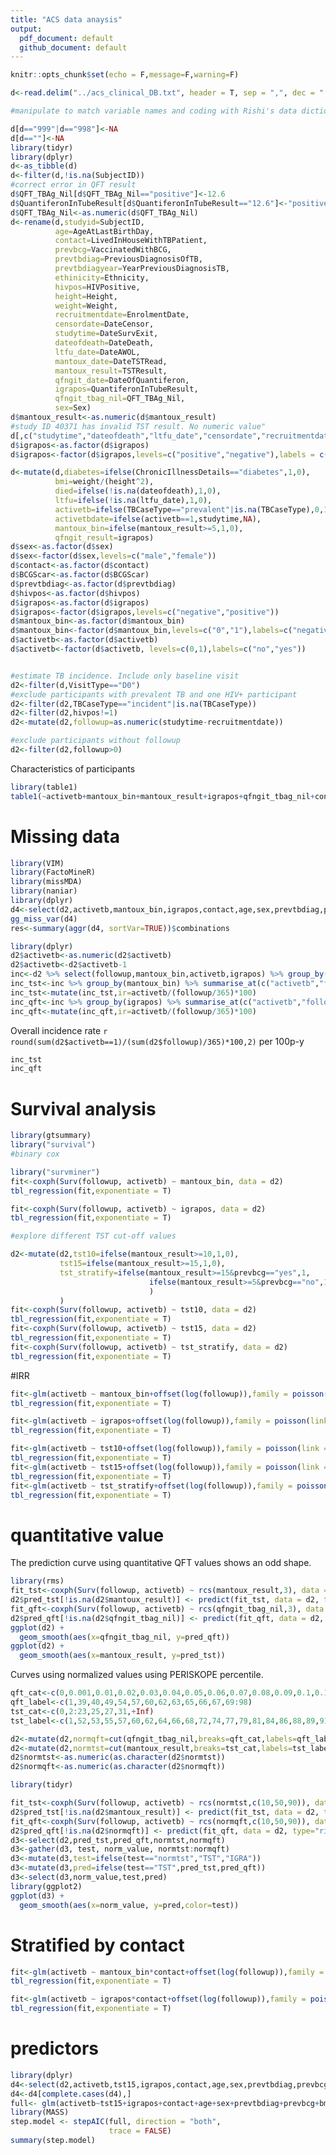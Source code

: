 ```yaml
---
title: "ACS data anaysis"
output:
  pdf_document: default
  github_document: default
---
```


```r
knitr::opts_chunk$set(echo = F,message=F,warning=F)
```

```r
d<-read.delim("../acs_clinical_DB.txt", header = T, sep = ",", dec = ".")

#manipulate to match variable names and coding with Rishi's data dictionary

d[d=="999"|d=="998"]<-NA
d[d==""]<-NA
library(tidyr)
library(dplyr)
d<-as_tibble(d)
d<-filter(d,!is.na(SubjectID))
#correct error in QFT result
d$QFT_TBAg_Nil[d$QFT_TBAg_Nil=="positive"]<-12.6
d$QuantiferonInTubeResult[d$QuantiferonInTubeResult=="12.6"]<-"positive"
d$QFT_TBAg_Nil<-as.numeric(d$QFT_TBAg_Nil)
d<-rename(d,studyid=SubjectID,
          age=AgeAtLastBirthDay,
          contact=LivedInHouseWithTBPatient,
          prevbcg=VaccinatedWithBCG,
          prevtbdiag=PreviousDiagnosisOfTB,
          prevtbdiagyear=YearPreviousDiagnosisTB,
          ethinicity=Ethnicity,
          hivpos=HIVPositive,
          height=Height,
          weight=Weight,
          recruitmentdate=EnrolmentDate,
          censordate=DateCensor,
          studytime=DateSurvExit,
          dateofdeath=DateDeath,
          ltfu_date=DateAWOL,
          mantoux_date=DateTSTRead,
          mantoux_result=TSTResult,
          qfngit_date=DateOfQuantiferon,
          igrapos=QuantiferonInTubeResult,
          qfngit_tbag_nil=QFT_TBAg_Nil,
          sex=Sex)
d$mantoux_result<-as.numeric(d$mantoux_result)
#study ID 40371 has invalid TST result. No numeric value"
d[,c("studytime","dateofdeath","ltfu_date","censordate","recruitmentdate","qfngit_date","mantoux_date")]<-lapply(d[,c("studytime","dateofdeath","ltfu_date","censordate","recruitmentdate","qfngit_date","mantoux_date")],as.Date.character)
d$igrapos<-as.factor(d$igrapos)
d$igrapos<-factor(d$igrapos,levels=c("positive","negative"),labels = c("positive","negative"))          

d<-mutate(d,diabetes=ifelse(ChronicIllnessDetails=="diabetes",1,0),
          bmi=weight/(height^2),
          died=ifelse(!is.na(dateofdeath),1,0),
          ltfu=ifelse(!is.na(ltfu_date),1,0),
          activetb=ifelse(TBCaseType=="prevalent"|is.na(TBCaseType),0,1),
          activetbdate=ifelse(activetb==1,studytime,NA),
          mantoux_bin=ifelse(mantoux_result>=5,1,0),
          qfngit_result=igrapos)
d$sex<-as.factor(d$sex)
d$sex<-factor(d$sex,levels=c("male","female"))
d$contact<-as.factor(d$contact)
d$BCGScar<-as.factor(d$BCGScar)
d$prevtbdiag<-as.factor(d$prevtbdiag)
d$hivpos<-as.factor(d$hivpos)
d$igrapos<-as.factor(d$igrapos)
d$igrapos<-factor(d$igrapos,levels=c("negative","positive"))
d$mantoux_bin<-as.factor(d$mantoux_bin)
d$mantoux_bin<-factor(d$mantoux_bin,levels=c("0","1"),labels=c("negative","positive"))
d$activetb<-as.factor(d$activetb)
d$activetb<-factor(d$activetb, levels=c(0,1),labels=c("no","yes"))


#estimate TB incidence. Include only baseline visit
d2<-filter(d,VisitType=="D0")
#exclude participants with prevalent TB and one HIV+ participant
d2<-filter(d2,TBCaseType=="incident"|is.na(TBCaseType))
d2<-filter(d2,hivpos!=1)
d2<-mutate(d2,followup=as.numeric(studytime-recruitmentdate))

#exclude participants without followup
d2<-filter(d2,followup>0)

```

Characteristics of participants 

```r
library(table1)
table1(~activetb+mantoux_bin+mantoux_result+igrapos+qfngit_tbag_nil+contact+age+sex+prevtbdiag+prevbcg+bmi+MotherGrossMonthlyIncome +FatherGrossMonthlyIncome+GuardianGrossMonthlyIncome+followup,data=d2)

```


# Missing data

```r
library(VIM)
library(FactoMineR)
library(missMDA)
library(naniar)
library(dplyr)
d4<-select(d2,activetb,mantoux_bin,igrapos,contact,age,sex,prevtbdiag,prevbcg,bmi,MotherGrossMonthlyIncome,followup)
gg_miss_var(d4)
res<-summary(aggr(d4, sortVar=TRUE))$combinations
```

```r
library(dplyr)
d2$activetb<-as.numeric(d2$activetb)
d2$activetb<-d2$activetb-1
inc<-d2 %>% select(followup,mantoux_bin,activetb,igrapos) %>% group_by(mantoux_bin,igrapos) %>% summarise_at(c("activetb","followup"),sum,na.rm=T)
inc_tst<-inc %>% group_by(mantoux_bin) %>% summarise_at(c("activetb","followup"),sum, na.rm=T)
inc_tst<-mutate(inc_tst,ir=activetb/(followup/365)*100)
inc_qft<-inc %>% group_by(igrapos) %>% summarise_at(c("activetb","followup"),sum, na.rm=T)
inc_qft<-mutate(inc_qft,ir=activetb/(followup/365)*100)
```
Overall incidence rate `r round(sum(d2$activetb==1)/(sum(d2$followup)/365)*100,2)` per 100p-y

```r
inc_tst
inc_qft
```


# Survival analysis
```r
library(gtsummary)
library("survival")
#binary cox

library("survminer")
fit<-coxph(Surv(followup, activetb) ~ mantoux_bin, data = d2)
tbl_regression(fit,exponentiate = T)

fit<-coxph(Surv(followup, activetb) ~ igrapos, data = d2)
tbl_regression(fit,exponentiate = T)

#explore different TST cut-off values

d2<-mutate(d2,tst10=ifelse(mantoux_result>=10,1,0),
           tst15=ifelse(mantoux_result>=15,1,0),
           tst_stratify=ifelse(mantoux_result>=15&prevbcg=="yes",1,
                               ifelse(mantoux_result>=5&prevbcg=="no",1,0)
                               )
           )
fit<-coxph(Surv(followup, activetb) ~ tst10, data = d2)
tbl_regression(fit,exponentiate = T)
fit<-coxph(Surv(followup, activetb) ~ tst15, data = d2)
tbl_regression(fit,exponentiate = T)
fit<-coxph(Surv(followup, activetb) ~ tst_stratify, data = d2)
tbl_regression(fit,exponentiate = T)

```

#IRR

```r
fit<-glm(activetb ~ mantoux_bin+offset(log(followup)),family = poisson(link = "log"), data = d2)
tbl_regression(fit,exponentiate = T)

fit<-glm(activetb ~ igrapos+offset(log(followup)),family = poisson(link = "log"), data = d2)
tbl_regression(fit,exponentiate = T)

fit<-glm(activetb ~ tst10+offset(log(followup)),family = poisson(link = "log"), data = d2)
tbl_regression(fit,exponentiate = T)
fit<-glm(activetb ~ tst15+offset(log(followup)),family = poisson(link = "log"), data = d2)
tbl_regression(fit,exponentiate = T)
fit<-glm(activetb ~ tst_stratify+offset(log(followup)),family = poisson(link = "log"), data = d2)
tbl_regression(fit,exponentiate = T)

```


# quantitative value

The prediction curve using quantitative QFT values shows an odd shape. 

```r
library(rms)
fit_tst<-coxph(Surv(followup, activetb) ~ rcs(mantoux_result,3), data = d2)
d2$pred_tst[!is.na(d2$mantoux_result)] <- predict(fit_tst, data = d2, type="risk")
fit_qft<-coxph(Surv(followup, activetb) ~ rcs(qfngit_tbag_nil,3), data = d2)
d2$pred_qft[!is.na(d2$qfngit_tbag_nil)] <- predict(fit_qft, data = d2, type="risk")
ggplot(d2) +
  geom_smooth(aes(x=qfngit_tbag_nil, y=pred_qft)) 
ggplot(d2) +
  geom_smooth(aes(x=mantoux_result, y=pred_tst)) 

```

Curves using normalized values using PERISKOPE percentile.

```r
qft_cat<-c(0,0.001,0.01,0.02,0.03,0.04,0.05,0.06,0.07,0.08,0.09,0.1,0.12,0.13,0.15,0.17,0.2,0.22,0.26,0.3,0.35,0.4,0.45,0.52,0.6,0.69,0.81,0.92,1.07,1.27,1.52,1.77,2.06,2.48,2.94,3.55,4.28,5.1,6.29,7.59,9.18,10,+Inf)
qft_label<-c(1,39,40,49,54,57,60,62,63,65,66,67,69:98)
tst_cat<-c(0,2:23,25,27,31,+Inf)
tst_label<-c(1,52,53,55,57,60,62,64,66,68,72,74,77,79,81,84,86,88,89,91,94:98,99)

d2<-mutate(d2,normqft=cut(qfngit_tbag_nil,breaks=qft_cat,labels=qft_label,right=F))
d2<-mutate(d2,normtst=cut(mantoux_result,breaks=tst_cat,labels=tst_label,right=F))
d2$normtst<-as.numeric(as.character(d2$normtst))
d2$normqft<-as.numeric(as.character(d2$normqft))

library(tidyr)

fit_tst<-coxph(Surv(followup, activetb) ~ rcs(normtst,c(10,50,90)), data = d2)
d2$pred_tst[!is.na(d2$mantoux_result)] <- predict(fit_tst, data = d2, type="risk")
fit_qft<-coxph(Surv(followup, activetb) ~ rcs(normqft,c(10,50,90)), data = d2)
d2$pred_qft[!is.na(d2$normqft)] <- predict(fit_qft, data = d2, type="risk")
d3<-select(d2,pred_tst,pred_qft,normtst,normqft)
d3<-gather(d3, test, norm_value, normtst:normqft)
d3<-mutate(d3,test=ifelse(test=="normtst","TST","IGRA"))
d3<-mutate(d3,pred=ifelse(test=="TST",pred_tst,pred_qft))
d3<-select(d3,norm_value,test,pred)
library(ggplot2)
ggplot(d3) +
  geom_smooth(aes(x=norm_value, y=pred,color=test)) 

```

# Stratified by contact

```r
fit<-glm(activetb ~ mantoux_bin*contact+offset(log(followup)),family = poisson(link = "log"), data = d2)
tbl_regression(fit,exponentiate = T)

fit<-glm(activetb ~ igrapos*contact+offset(log(followup)),family = poisson(link = "log"), data = d2)
tbl_regression(fit,exponentiate = T)
```

# predictors

```r
library(dplyr)
d4<-select(d2,activetb,tst15,igrapos,contact,age,sex,prevtbdiag,prevbcg,bmi,followup)
d4<-d4[complete.cases(d4),]
full<- glm(activetb~tst15+igrapos+contact+age+sex+prevtbdiag+prevbcg+bmi+offset(log(followup)), d4,family = poisson(link="log"))
library(MASS)
step.model <- stepAIC(full, direction = "both", 
                      trace = FALSE)
summary(step.model)
```
